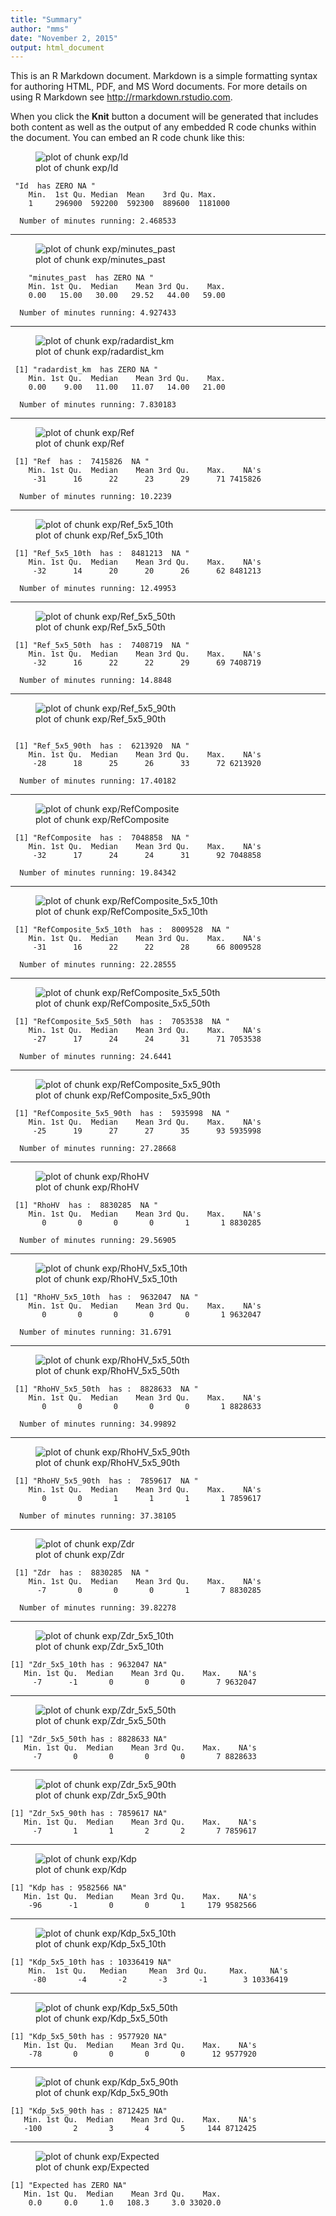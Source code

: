 ```yaml
---
title: "Summary"
author: "mms"
date: "November 2, 2015"
output: html_document
---
```


This is an R Markdown document. Markdown is a simple formatting syntax for authoring HTML, PDF, and MS Word documents. For more details on using R Markdown see <http://rmarkdown.rstudio.com>.

When you click the **Knit** button a document will be generated that includes both content as well as the output of any embedded R code chunks within the document. You can embed an R code chunk like this:


![plot of chunk exp/Id](Figures/Raw/exp/Id.png) 
```
 "Id  has ZERO NA "  
    Min.  1st Qu. Median  Mean    3rd Qu. Max.
    1     296900  592200  592300  889600  1181000
 
  Number of minutes running: 2.468533 
```
***

![plot of chunk exp/minutes_past](Figures/Raw/exp/minutes_past.png) 
```
    "minutes_past  has ZERO NA "
    Min. 1st Qu.  Median    Mean 3rd Qu.    Max. 
    0.00   15.00   30.00   29.52   44.00   59.00 
 
  Number of minutes running: 4.927433 
```
***

![plot of chunk exp/radardist_km](Figures/Raw/exp/radardist_km.png)
```
 [1] "radardist_km  has ZERO NA "
    Min. 1st Qu.  Median    Mean 3rd Qu.    Max. 
    0.00    9.00   11.00   11.07   14.00   21.00 
 
  Number of minutes running: 7.830183 
```
***

![plot of chunk exp/Ref](Figures/Raw/exp/Ref.png)
```
 [1] "Ref  has :  7415826  NA "
    Min. 1st Qu.  Median    Mean 3rd Qu.    Max.    NA's 
     -31      16      22      23      29      71 7415826 
 
  Number of minutes running: 10.2239 
```

***

![plot of chunk exp/Ref_5x5_10th](Figures/Raw/exp/Ref_5x5_10th.png)
```
 [1] "Ref_5x5_10th  has :  8481213  NA "
    Min. 1st Qu.  Median    Mean 3rd Qu.    Max.    NA's 
     -32      14      20      20      26      62 8481213 
 
  Number of minutes running: 12.49953 
```

***

![plot of chunk exp/Ref_5x5_50th](Figures/Raw/exp/Ref_5x5_50th.png)
```
 [1] "Ref_5x5_50th  has :  7408719  NA "
    Min. 1st Qu.  Median    Mean 3rd Qu.    Max.    NA's 
     -32      16      22      22      29      69 7408719 
 
  Number of minutes running: 14.8848
```

***

![plot of chunk exp/Ref_5x5_90th](Figures/Raw/exp/Ref_5x5_90th.png)
```

 [1] "Ref_5x5_90th  has :  6213920  NA "
    Min. 1st Qu.  Median    Mean 3rd Qu.    Max.    NA's 
     -28      18      25      26      33      72 6213920 
 
  Number of minutes running: 17.40182 

```

***

![plot of chunk exp/RefComposite](Figures/Raw/exp/RefComposite.png)
```
 [1] "RefComposite  has :  7048858  NA "
    Min. 1st Qu.  Median    Mean 3rd Qu.    Max.    NA's 
     -32      17      24      24      31      92 7048858 
 
  Number of minutes running: 19.84342 

```

***

![plot of chunk exp/RefComposite_5x5_10th](Figures/Raw/exp/RefComposite_5x5_10th.png)
```
 [1] "RefComposite_5x5_10th  has :  8009528  NA "
    Min. 1st Qu.  Median    Mean 3rd Qu.    Max.    NA's 
     -31      16      22      22      28      66 8009528 
 
  Number of minutes running: 22.28555 

```

***

![plot of chunk exp/RefComposite_5x5_50th](Figures/Raw/exp/RefComposite_5x5_50th.png)
```
 [1] "RefComposite_5x5_50th  has :  7053538  NA "
    Min. 1st Qu.  Median    Mean 3rd Qu.    Max.    NA's 
     -27      17      24      24      31      71 7053538 
 
  Number of minutes running: 24.6441 

```

***

![plot of chunk exp/RefComposite_5x5_90th](Figures/Raw/exp/RefComposite_5x5_90th.png)
```
 [1] "RefComposite_5x5_90th  has :  5935998  NA "
    Min. 1st Qu.  Median    Mean 3rd Qu.    Max.    NA's 
     -25      19      27      27      35      93 5935998 
 
  Number of minutes running: 27.28668 

```

***

![plot of chunk exp/RhoHV](Figures/Raw/exp/RhoHV.png)
```
 [1] "RhoHV  has :  8830285  NA "
    Min. 1st Qu.  Median    Mean 3rd Qu.    Max.    NA's 
       0       0       0       0       1       1 8830285 
 
  Number of minutes running: 29.56905 

```

***

![plot of chunk exp/RhoHV_5x5_10th](Figures/Raw/exp/RhoHV_5x5_10th.png)
```
 [1] "RhoHV_5x5_10th  has :  9632047  NA "
    Min. 1st Qu.  Median    Mean 3rd Qu.    Max.    NA's 
       0       0       0       0       0       1 9632047 
 
  Number of minutes running: 31.6791 

```

***

![plot of chunk exp/RhoHV_5x5_50th](Figures/Raw/exp/RhoHV_5x5_50th.png)
```
 [1] "RhoHV_5x5_50th  has :  8828633  NA "
    Min. 1st Qu.  Median    Mean 3rd Qu.    Max.    NA's 
       0       0       0       0       0       1 8828633 
 
  Number of minutes running: 34.99892 

```

***

![plot of chunk exp/RhoHV_5x5_90th](Figures/Raw/exp/RhoHV_5x5_90th.png)
```
 [1] "RhoHV_5x5_90th  has :  7859617  NA "
    Min. 1st Qu.  Median    Mean 3rd Qu.    Max.    NA's 
       0       0       1       1       1       1 7859617 
 
  Number of minutes running: 37.38105 

```

***

![plot of chunk exp/Zdr](Figures/Raw/exp/Zdr.png)
```
 [1] "Zdr  has :  8830285  NA "
    Min. 1st Qu.  Median    Mean 3rd Qu.    Max.    NA's 
      -7       0       0       0       1       7 8830285 
 
  Number of minutes running: 39.82278
```
***


![plot of chunk exp/Zdr_5x5_10th](Figures/Raw/exp/Zdr_5x5_10th.png)
```
[1] "Zdr_5x5_10th has : 9632047 NA"
   Min. 1st Qu.  Median    Mean 3rd Qu.    Max.    NA's 
     -7      -1       0       0       0       7 9632047 
```

***

![plot of chunk exp/Zdr_5x5_50th](Figures/Raw/exp/Zdr_5x5_50th.png)
```
[1] "Zdr_5x5_50th has : 8828633 NA"
   Min. 1st Qu.  Median    Mean 3rd Qu.    Max.    NA's 
     -7       0       0       0       0       7 8828633
```

***

![plot of chunk exp/Zdr_5x5_90th](Figures/Raw/exp/Zdr_5x5_90th.png)
```
[1] "Zdr_5x5_90th has : 7859617 NA"
   Min. 1st Qu.  Median    Mean 3rd Qu.    Max.    NA's 
     -7       1       1       2       2       7 7859617 
```

***

![plot of chunk exp/Kdp](Figures/Raw/exp/Kdp.png)
```
[1] "Kdp has : 9582566 NA"
   Min. 1st Qu.  Median    Mean 3rd Qu.    Max.    NA's 
    -96      -1       0       0       1     179 9582566 
```


***

![plot of chunk exp/Kdp_5x5_10th](Figures/Raw/exp/Kdp_5x5_10th.png)
```
[1] "Kdp_5x5_10th has : 10336419 NA"
    Min.  1st Qu.   Median     Mean  3rd Qu.     Max.     NA's 
     -80       -4       -2       -3       -1        3 10336419 
```

***

![plot of chunk exp/Kdp_5x5_50th](Figures/Raw/exp/Kdp_5x5_50th.png)
```
[1] "Kdp_5x5_50th has : 9577920 NA"
   Min. 1st Qu.  Median    Mean 3rd Qu.    Max.    NA's 
    -78       0       0       0       0      12 9577920 
```

***

![plot of chunk exp/Kdp_5x5_90th](Figures/Raw/exp/Kdp_5x5_90th.png)
```
[1] "Kdp_5x5_90th has : 8712425 NA"
   Min. 1st Qu.  Median    Mean 3rd Qu.    Max.    NA's 
   -100       2       3       4       5     144 8712425 
```

***

![plot of chunk exp/Expected](Figures/Raw/exp/Expected.png)
```
[1] "Expected has ZERO NA"
   Min. 1st Qu.  Median    Mean 3rd Qu.    Max. 
    0.0     0.0     1.0   108.3     3.0 33020.0 
```